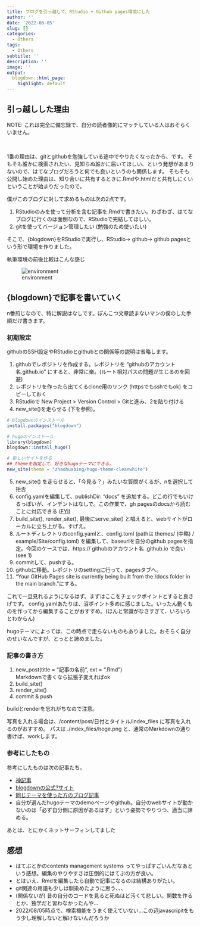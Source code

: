 ```yaml
---
title: ブログを引っ越して、RStudio + Github pages環境にした
author: ''
date: '2022-08-05'
slug: []
categories:
  - Others
tags:
  - Others
subtitle: ''
description: ''
image: ''
output:
  blogdown::html_page:
    highlight: default
---
```


## 引っ越しした理由

NOTE: これは完全に備忘録で、自分の読者像的にマッチしている人はおそらくいません。

<br>

1番の理由は、gitとgithubを勉強している途中でやりたくなったから、です。
そもそも誰かに検索されたい、見知らぬ誰かに届いてほしい、という発想があまりないので、はてなブログだろうと何でも良いというのも関係します。
そもそも公開し始めた理由は、知り合いに共有するときに.Rmdや.htmlだと共有しにくいということが始まりだったので。

僕がこのブログに対して求めるものは次の2点です。

1. RStudioのみを使って分析を含む記事を.Rmdで書きたい。わざわざ、はてなブログに行くのは面倒なので、RStudioで完結してほしい。
2. gitを使ってバージョン管理したい (勉強のため使いたい)

そこで、{blogdown}をRStudioで実行し、RStudio→ github→ github pagesという形で環境を作りました。

執筆環境の前後比較はこんな感じ

![environment](./index_files/workenvironment.png)

## {blogdown}で記事を書いていく

n番煎じなので、特に解説はなしです。ぽんこつ文章読まないマンの僕のした手順だけ書きます。

### 初期設定

githubのSSH設定やRStudioとgithubとの関係等の説明は省略します。

1. githubでレポジトリを作成する。レポジトリを "githubのアカウント名.github.io" にすると、非常に楽。(ルート相対パスの問題が生じるのを回避)
2. レポジトリを作ったら出てくるclone用のリンク (httpsでもsshでもok) をコピーしておく
3. RStudioで New Project > Version Control > Gitと進み、2を貼り付ける
4. new_site()を走らせる (下を参照)。

```r
# blogdownのインストール
install.packages("blogdown")

# hugoのインストール
library(blogdown)
blogdown::install_hugo()

# 新しいサイトを作る
## themeを指定して、好きなhugoテーマにできる。
new_site(theme = "zhaohuabing/hugo-theme-cleanwhite") 
```

5. new_site() を走らせると、「今見る？」みたいな質問がくるが、nを選択して拒否
6. config.yamlを編集して、publishDir: "docs" を追加する。どこの行でもいけるっぽいが、インデントはなしで。この作業で、gh pagesのdocsから読むことに対応できる ([FYI](https://bookdown.org/yihui/blogdown/rstudio-ide.html#fn13))
7. build_site(), render_site(), 最後にserve_site() と唱えると、webサイトがローカルに立ち上がる。すげえ。
8. ルートディレクトリのconfig.yamlと、config.toml (pathは themes/ (中略) / example/Site/config.toml) を編集して、baseurlを自分のgithub pagesを指定。今回のケースでは、https:// githubのアカウント名 .github.io で良い (see 1)
9. commitして、pushする。
10. githubに移動。レポジトリのsettingに行って、pagesタブへ。
11. "Your GitHub Pages site is currently being built from the /docs folder in the main branch."にする。

これで一旦見れるようになるはず。まずはここをチェックポイントとすると良さげです。
config.yamlあたりは、沼ポイント多めに感じました。いったん動くものを作ってから編集することがおすすめ。(ほんと常識がなさすぎて、いろいろとわからん)

hugoテーマによっては、この時点で走らないものもありました。おそらく自分のせいなんですが、とっとと諦めました。

### 記事の書き方

1. new_post(title = "記事の名前", ext = ".Rmd")<br> Markdownで書くなら拡張子変えればok
2. build_site()
3. render_site()
4. commit & push

buildとrenderを忘れがちなので注意。

写真を入れる場合は、/content/post/日付とタイトル/index_files に写真を入れるのがおすすめ。
パスは ./index_files/hoge.png と、通常のMarkdownの通り書けば、workします。

### 参考にしたもの

参考にしたものは次の記事たち。

* [神記事](https://ytake2.github.io/blog2/post/blogdown/)
* [blogdownの公式?サイト](https://bookdown.org/yihui/blogdown/)
* [同じテーマを使った方のブログ記事](https://blog.johtani.info/blog/2020/01/24/setting-hugo/)
* 自分が選んだhugoテーマのdemoページやgithub。自分のwebサイトが動かないのは「必ず自分側に原因があるはず」という姿勢でやりつつ、適当に諦める。

あとは、とにかくネットサーフィンしてました

## 感想

* はてぶとかのcontents management systems ってやっぱすごいんだなあという感想。編集のやりやすさは圧倒的にはてぶの方が良い。
* とはいえ、Rmdを編集したら自動で記事になるのは結構ありがたい。
* git関連の用語も少しは馴染めたように思う、、、
* (関係ないが) 昔の自分のコードを見ると死ぬほど汚くて悲しい。関数を作るとか、独学だと習わなかったんや...
* 2022/08/05時点で、検索機能をうまく使えていない...この辺javascripitをもう少し理解しないと解けないんだろうか

